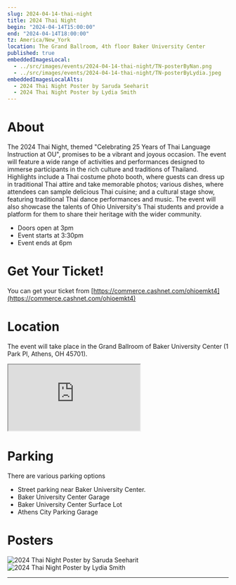 ```yaml
---
slug: 2024-04-14-thai-night
title: 2024 Thai Night
begin: "2024-04-14T15:00:00"
end: "2024-04-14T18:00:00"
tz: America/New_York
location: The Grand Ballroom, 4th floor Baker University Center
published: true
embeddedImagesLocal:
  - ../src/images/events/2024-04-14-thai-night/TN-posterByNan.png
  - ../src/images/events/2024-04-14-thai-night/TN-posterByLydia.jpeg
embeddedImagesLocalAlts:
  - 2024 Thai Night Poster by Saruda Seeharit
  - 2024 Thai Night Poster by Lydia Smith
---
```


# About

The 2024 Thai Night, themed "Celebrating 25 Years of Thai Language Instruction at OU", promises to be a vibrant and joyous occasion. The event will feature a wide
range of activities and performances designed to immerse participants in the rich culture and traditions of Thailand. Highlights include a Thai costume photo booth,
where guests can dress up in traditional Thai attire and take memorable photos; various dishes, where attendees can sample delicious Thai cuisine; and a cultural stage
show, featuring traditional Thai dance performances and music. The event will also showcase the talents of Ohio University's Thai students and provide a platform for
them to share their heritage with the wider community.

<ul className="list-inside list-disc">
<li>Doors open at 3pm</li>
<li>Event starts at 3:30pm</li>
<li>Event ends at 6pm</li>
</ul>

# Get Your Ticket!

You can get your ticket from [https://commerce.cashnet.com/ohioemkt4](https://commerce.cashnet.com/ohioemkt4)

# Location

The event will take place in the Grand Ballroom of Baker University Center (1 Park Pl, Athens, OH 45701).

<iframe className="w-9/12 h-96 mx-auto" src="https://www.google.com/maps/embed?pb=!1m18!1m12!1m3!1d1091.2081254361972!2d-82.10207276615903!3d39.32446173472752!2m3!1f0!2f0!3f0!3m2!1i1024!2i768!4f13.1!3m3!1m2!1s0x884873bedc3f068d%3A0x6db4d34c4c94a3dc!2sBaker%20University%20Center!5e0!3m2!1sen!2sus!4v1711044278632!5m2!1sen!2sus" style={{border: 0}} allowfullscreen="" loading="lazy" referrerpolicy="no-referrer-when-downgrade"></iframe>

# Parking

There are various parking options

<ul className="list-inside list-disc">
<li>Street parking near Baker University Center.</li>
<li>Baker University Center Garage</li>
<li>Baker University Center Surface Lot</li>
<li>Athens City Parking Garage</li>
</ul>

# Posters

![2024 Thai Night Poster by Saruda Seeharit](../src/images/events/2024-04-14-thai-night/TN-posterByNan.png)
<br/>
![2024 Thai Night Poster by Lydia Smith](../src/images/events/2024-04-14-thai-night/TN-posterByLydia.jpeg)

<hr className="my-8 h-px border-0 bg-gray-300" />
